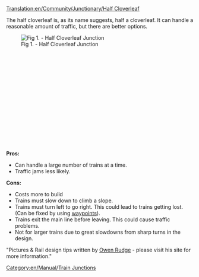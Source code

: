 [[Translation:en/Community/Junctionary/Half Cloverleaf]]
{{en/Community/Junctionary/Navigation}}

The half cloverleaf is, as its name suggests, half a cloverleaf. It can handle a reasonable amount of traffic, but there are better options.

[[File:en/Community/Junctionary/3way halfcloverleaf.png|left|frame|Fig 1. - Half Cloverleaf Junction]]
<div style="height: 250px">&nbsp;</div>

'''Pros:'''

*Can handle a large number of trains at a time.
*Traffic jams less likely.


'''Cons:'''

*Costs more to build
*Trains must slow down to climb a slope.
*Trains must turn left to go right. This could lead to trains getting lost. (Can be fixed by using [[en/Manual/Waypoints|waypoints]]).
*Trains exit the main line before leaving. This could cause traffic problems.
*Not for larger trains due to great slowdowns from sharp turns in the design.


"Pictures & Rail design tips written by [http://www.owenrudge.net/TT/ Owen Rudge] - please visit his site for more information."

[[Category:en/Manual/Train Junctions]]